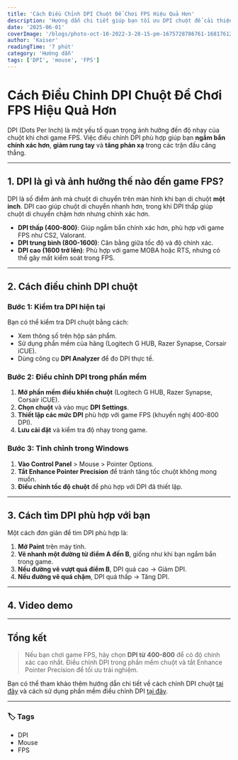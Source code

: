 ---
title: 'Cách Điều Chỉnh DPI Chuột Để Chơi FPS Hiệu Quả Hơn'
description: 'Hướng dẫn chi tiết giúp bạn tối ưu DPI chuột để cải thiện độ chính xác và phản xạ trong game FPS.'
date: '2025-06-01'
coverImage: '/blogs/photo-oct-10-2022-3-28-15-pm-1675728786761-1681761267014.jpg'
author: 'Kaiser'
readingTime: '7 phút'
category: 'Hướng dẫn'
tags: ['DPI', 'mouse', 'FPS']
---


# Cách Điều Chỉnh DPI Chuột Để Chơi FPS Hiệu Quả Hơn

DPI (Dots Per Inch) là một yếu tố quan trọng ảnh hưởng đến độ nhạy của chuột khi chơi game FPS. Việc điều chỉnh DPI phù hợp giúp bạn **ngắm bắn chính xác hơn**, **giảm rung tay** và **tăng phản xạ** trong các trận đấu căng thẳng.

---

## 1. DPI là gì và ảnh hưởng thế nào đến game FPS?
DPI là số điểm ảnh mà chuột di chuyển trên màn hình khi bạn di chuột **một inch**. DPI cao giúp chuột di chuyển nhanh hơn, trong khi DPI thấp giúp chuột di chuyển chậm hơn nhưng chính xác hơn.

- **DPI thấp (400-800)**: Giúp ngắm bắn chính xác hơn, phù hợp với game FPS như CS2, Valorant.
- **DPI trung bình (800-1600)**: Cân bằng giữa tốc độ và độ chính xác.
- **DPI cao (1600 trở lên)**: Phù hợp với game MOBA hoặc RTS, nhưng có thể gây mất kiểm soát trong FPS.

---

## 2. Cách điều chỉnh DPI chuột
### **Bước 1: Kiểm tra DPI hiện tại**
Bạn có thể kiểm tra DPI chuột bằng cách:
- Xem thông số trên hộp sản phẩm.
- Sử dụng phần mềm của hãng (Logitech G HUB, Razer Synapse, Corsair iCUE).
- Dùng công cụ **DPI Analyzer** để đo DPI thực tế.

### **Bước 2: Điều chỉnh DPI trong phần mềm**
1. **Mở phần mềm điều khiển chuột** (Logitech G HUB, Razer Synapse, Corsair iCUE).
2. **Chọn chuột** và vào mục **DPI Settings**.
3. **Thiết lập các mức DPI** phù hợp với game FPS (khuyến nghị 400-800 DPI).
4. **Lưu cài đặt** và kiểm tra độ nhạy trong game.

### **Bước 3: Tinh chỉnh trong Windows**
1. **Vào Control Panel** > Mouse > Pointer Options.
2. **Tắt Enhance Pointer Precision** để tránh tăng tốc chuột không mong muốn.
3. **Điều chỉnh tốc độ chuột** để phù hợp với DPI đã thiết lập.

---

## 3. Cách tìm DPI phù hợp với bạn
Một cách đơn giản để tìm DPI phù hợp là:
1. **Mở Paint** trên máy tính.
2. **Vẽ nhanh một đường từ điểm A đến B**, giống như khi bạn ngắm bắn trong game.
3. **Nếu đường vẽ vượt quá điểm B**, DPI quá cao → Giảm DPI.
4. **Nếu đường vẽ quá chậm**, DPI quá thấp → Tăng DPI.

---

## 4. Video demo

<YoutubeEmbed videoId="b0ygMZWS-jo" />

---

## Tổng kết

> Nếu bạn chơi game FPS, hãy chọn **DPI từ 400-800** để có độ chính xác cao nhất. Điều chỉnh DPI trong phần mềm chuột và tắt Enhance Pointer Precision để tối ưu trải nghiệm.

Bạn có thể tham khảo thêm hướng dẫn chi tiết về cách chỉnh DPI chuột [tại đây](https://thuthuatphanmem.vn/dat-dpi-bao-nhieu-de-choi-game-fps/) và cách sử dụng phần mềm điều chỉnh DPI [tại đây](https://meta.vn/hotro/cach-chinh-dpi-chuot-6924).

---

### 🏷️ Tags

- DPI
- Mouse
- FPS